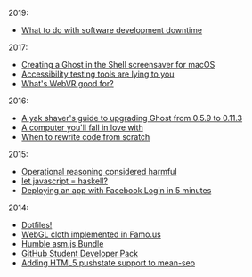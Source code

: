 2019:

- [What to do with software development downtime](/downtime)

2017:

- [Creating a Ghost in the Shell screensaver for macOS](/ghost-in-the-screensaver)
- [Accessibility testing tools are lying to you](/lying-a11y-tools)
- [What's WebVR good for?](/why-webvr)

2016:

- [A yak shaver's guide to upgrading Ghost from 0.5.9 to 0.11.3](/yak-shaving-ghost)
- [A computer you'll fall in love with](/computer)
- [When to rewrite code from scratch](/rewrite-from-scratch)

2015:

- [Operational reasoning considered harmful](/operational-reasoning)
- [let javascript = haskell?](/let-javascript-haskell)
- [Deploying an app with Facebook Login in 5 minutes](/meteor-sso)

2014:

- [Dotfiles!](/dotfiles)
- [WebGL cloth implemented in Famo.us](/famous-cloth)
- [Humble asm.js Bundle](/humble-asm)
- [GitHub Student Developer Pack](/github-pack)
- [Adding HTML5 pushstate support to mean-seo](/mean-seo)

